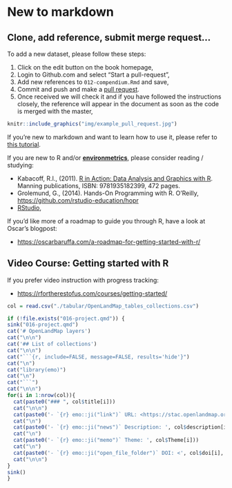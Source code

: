 # New to markdown

## Clone, add reference, submit merge request...

To add a new dataset, please follow these steps:

1.  Click on the edit button on the book homepage,\
2.  Login to Github.com and select "Start a pull-request",\
3.  Add new references to `012-compendium.Rmd` and save,\
4.  Commit and push and make a [pull
request](https://docs.github.com/en/github/collaborating-with-issues-and-pull-requests/creating-a-pull-request).\
5.  Once received we will check it and if you have followed the instructions closely, 
    the reference will appear in the document as soon as the code is merged with the master,\

```r
knitr::include_graphics("img/example_pull_request.jpg")
```

If you're new to markdown and want to learn how to use it, please refer to [this tutorial](https://guides.github.com/features/mastering-markdown/).

If you are new to R and/or [**environmetrics**](https://cran.r-project.org/web/views/Environmetrics.html), please consider reading / studying:

- Kabacoff, R.I., (2011). [R in Action: Data Analysis and Graphics with R](https://www.statmethods.net/). Manning publications, ISBN: 9781935182399, 472 pages.  
- Grolemund, G., (2014). Hands-On Programming with R. O’Reilly, <https://github.com/rstudio-education/hopr>  
- [RStudio](http://www.rstudio.com/products/RStudio/),  

If you'd like more of a roadmap to guide you through R, have a look at Oscar's blogpost:

- <https://oscarbaruffa.com/a-roadmap-for-getting-started-with-r/>  


## Video Course: Getting started with R

If you prefer video instruction with progress tracking:

- <https://rfortherestofus.com/courses/getting-started/>  

```r
col = read.csv("./tabular/OpenLandMap_tables_collections.csv")
```

```r
if (!file.exists("016-project.qmd")) {
sink("016-project.qmd")
cat('# OpenLandMap layers')
cat("\n\n")
cat('## List of collections')
cat("\n\n")
cat("```{r, include=FALSE, message=FALSE, results='hide'}")
cat("\n")
cat("library(emo)")
cat("\n")
cat("```")
cat("\n\n")
for(i in 1:nrow(col)){
  cat(paste0("### ", col$title[i]))
  cat("\n\n")
  cat(paste0('- `{r} emo::ji("link")` URL: <https://stac.openlandmap.org/', col$id[i], '/collection.json>'))
  cat("\n")
  cat(paste0('- `{r} emo::ji("news")` Description: ', col$description[i]))
  cat("\n")
  cat(paste0('- `{r} emo::ji("memo")` Theme: ', col$Theme[i]))
  cat("\n")
  cat(paste0('- `{r} emo::ji("open_file_folder")` DOI: <', col$doi[i], '>'))
  cat("\n\n")
}
sink()
}
```
